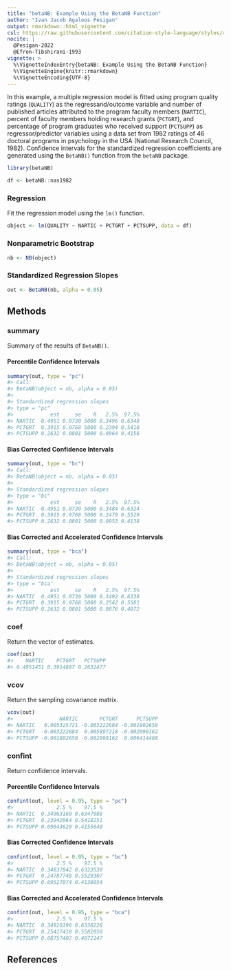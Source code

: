 ```yaml
---
title: "betaNB: Example Using the BetaNB Function"
author: "Ivan Jacob Agaloos Pesigan"
output: rmarkdown::html_vignette
csl: https://raw.githubusercontent.com/citation-style-language/styles/master/apa.csl
nocite: |
  @Pesigan-2022
  @Efron-Tibshirani-1993
vignette: >
  %\VignetteIndexEntry{betaNB: Example Using the BetaNB Function}
  %\VignetteEngine{knitr::rmarkdown}
  %\VignetteEncoding{UTF-8}
---
```




In this example, a multiple regression model is fitted
using program quality ratings (`QUALITY`) as the regressand/outcome variable
and number of published articles attributed to the program faculty members (`NARTIC`),
percent of faculty members holding research grants (`PCTGRT`), and
percentage of program graduates who received support (`PCTSUPP`) as regressor/predictor variables
using a data set from 1982 ratings of 46 doctoral programs in psychology in the USA (National Research Council, 1982).
Confidence intervals for the standardized regression coefficients are generated
using the `BetaNB()` function from the `betaNB` package.


``` r
library(betaNB)
```




``` r
df <- betaNB::nas1982
```

### Regression

Fit the regression model using the `lm()` function.


``` r
object <- lm(QUALITY ~ NARTIC + PCTGRT + PCTSUPP, data = df)
```

### Nonparametric Bootstrap


``` r
nb <- NB(object)
```

### Standardized Regression Slopes


``` r
out <- BetaNB(nb, alpha = 0.05)
```

## Methods

### summary

Summary of the results of `BetaNB()`.

#### Percentile Confidence Intervals


``` r
summary(out, type = "pc")
#> Call:
#> BetaNB(object = nb, alpha = 0.05)
#> 
#> Standardized regression slopes
#> type = "pc"
#>            est     se    R   2.5%  97.5%
#> NARTIC  0.4951 0.0730 5000 0.3496 0.6348
#> PCTGRT  0.3915 0.0768 5000 0.2394 0.5418
#> PCTSUPP 0.2632 0.0801 5000 0.0964 0.4156
```

#### Bias Corrected Confidence Intervals


``` r
summary(out, type = "bc")
#> Call:
#> BetaNB(object = nb, alpha = 0.05)
#> 
#> Standardized regression slopes
#> type = "bc"
#>            est     se    R   2.5%  97.5%
#> NARTIC  0.4951 0.0730 5000 0.3484 0.6324
#> PCTGRT  0.3915 0.0768 5000 0.2479 0.5529
#> PCTSUPP 0.2632 0.0801 5000 0.0953 0.4138
```

#### Bias Corrected and Accelerated Confidence Intervals


``` r
summary(out, type = "bca")
#> Call:
#> BetaNB(object = nb, alpha = 0.05)
#> 
#> Standardized regression slopes
#> type = "bca"
#>            est     se    R   2.5%  97.5%
#> NARTIC  0.4951 0.0730 5000 0.3492 0.6338
#> PCTGRT  0.3915 0.0768 5000 0.2542 0.5581
#> PCTSUPP 0.2632 0.0801 5000 0.0876 0.4072
```

### coef

Return the vector of estimates.


``` r
coef(out)
#>    NARTIC    PCTGRT   PCTSUPP 
#> 0.4951451 0.3914887 0.2632477
```

### vcov

Return the sampling covariance matrix.


``` r
vcov(out)
#>               NARTIC       PCTGRT      PCTSUPP
#> NARTIC   0.005325721 -0.003222684 -0.001802658
#> PCTGRT  -0.003222684  0.005897218 -0.002090162
#> PCTSUPP -0.001802658 -0.002090162  0.006414468
```

### confint

Return confidence intervals.

#### Percentile Confidence Intervals


``` r
confint(out, level = 0.95, type = "pc")
#>              2.5 %    97.5 %
#> NARTIC  0.34963160 0.6347988
#> PCTGRT  0.23942064 0.5418251
#> PCTSUPP 0.09643629 0.4155640
```

#### Bias Corrected Confidence Intervals


``` r
confint(out, level = 0.95, type = "bc")
#>              2.5 %    97.5 %
#> NARTIC  0.34837842 0.6323539
#> PCTGRT  0.24787748 0.5529307
#> PCTSUPP 0.09527074 0.4138054
```

#### Bias Corrected and Accelerated Confidence Intervals


``` r
confint(out, level = 0.95, type = "bca")
#>              2.5 %    97.5 %
#> NARTIC  0.34920196 0.6338228
#> PCTGRT  0.25417418 0.5581050
#> PCTSUPP 0.08757402 0.4072147
```

## References
